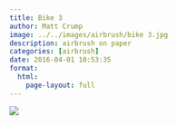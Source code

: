 ```yaml
---
title: Bike 3
author: Matt Crump
image: ../../images/airbrush/bike 3.jpg
description: airbrush on paper
categories: [airbrush]
date: 2016-04-01 10:53:35
format:
  html:
    page-layout: full
---
```


![](../../images/airbrush/bike 3.jpg)

